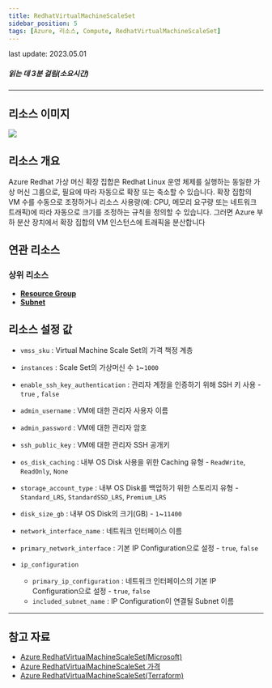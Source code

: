 ```yaml
---
title: RedhatVirtualMachineScaleSet
sidebar_position: 5
tags: [Azure, 리소스, Compute, RedhatVirtualMachineScaleSet]
---
```



<span className="theme-doc-version-badge badge badge--secondary">
    last update: 2023.05.01
</span>

##### 읽는 데 3분 걸림(소요시간)

*****

## 리소스 이미지
<img src={icon} />

## 리소스 개요
Azure Redhat 가상 머신 확장 집합은 Redhat Linux 운영 체제를 실행하는 동일한 가상 머신 그룹으로, 필요에 따라 자동으로 확장 또는 축소할 수 있습니다.
확장 집합의 VM 수를 수동으로 조정하거나 리소스 사용량(예: CPU, 메모리 요구량 또는 네트워크 트래픽)에 따라 자동으로 크기를 조정하는 규칙을 정의할 수 있습니다. 
그러면 Azure 부하 분산 장치에서 확장 집합의 VM 인스턴스에 트래픽을 분산합니다



## 연관 리소스
### 상위 리소스
- [**Resource Group**](https://docs.cstudio.app/docs/resource/azure/Base/ResourceGroup)
- [**Subnet**](https://docs.cstudio.app/docs/resource/azure/Network/Subnet)




## 리소스 설정 값
- ```vmss_sku``` : Virtual Machine Scale Set의 가격 책정 계층


- ```instances``` : Scale Set의 가상머신 수 ```1```~```1000```


- ```enable_ssh_key_authentication``` : 관리자 계정을 인증하기 위해 SSH 키 사용 - ```true``` , ```false```


- ```admin_username``` : VM에 대한 관리자 사용자 이름


- ```admin_password``` : VM에 대한 관리자 암호


- ```ssh_public_key``` : VM에 대한 관리자 SSH 공개키 


- ```os_disk_caching``` : 내부 OS Disk 사용을 위한 Caching 유형 -  ```ReadWrite```, ```ReadOnly```, ```None```


- ```storage_account_type``` : 내부 OS Disk를 백업하기 위한 스토리지 유형 -  ```Standard_LRS```, ```StandardSSD_LRS```, ```Premium_LRS```


- ```disk_size_gb``` : 내부 OS Disk의 크기(GB) - ```1```~```11400```


- ```network_interface_name``` : 네트워크 인터페이스 이름


- ```primary_network_interface``` : 기본 IP Configuration으로 설정 - ```true```, ```false```


- ```ip_configuration```
    + ```primary_ip_configuration``` : 네트워크 인터페이스의 기본 IP Configuration으로 설정 - ```true```, ```false```
    + ```included_subnet_name``` : IP Configuration이 연결될 Subnet 이름


*****
## 참고 자료
- [Azure RedhatVirtualMachineScaleSet(Microsoft)](https://learn.microsoft.com/ko-kr/azure/virtual-machine-scale-sets/overview)
- [Azure RedhatVirtualMachineScaleSet 가격](https://azure.microsoft.com/en-us/pricing/details/virtual-machine-scale-sets/linux/)
- [Azure RedhatVirtualMachineScaleSet(Terraform)](https://registry.terraform.io/providers/hashicorp/azurerm/latest/docs/resources/linux_virtual_machine_scale_set)
